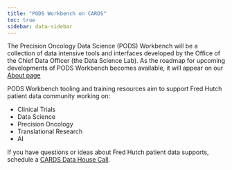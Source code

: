 ```yaml
---
title: "PODS Workbench on CARDS"
toc: true
sidebar: data-sidebar
---
```



The Precision Oncology Data Science (PODS) Workbench will be a collection of data intensive tools and interfaces developed by the Office of the Chief Data Officer (the Data Science Lab).  As the roadmap for upcoming developments of PODS Workbench becomes available, it will appear on our [About page](/about.html)


PODS Workbench tooling and training resources aim to support Fred Hutch patient data community working on:

- Clinical Trials
- Data Science
- Precision Oncology
- Translational Research
- AI

::: {.callout-tip appearance="simple"}
If you have questions or ideas about Fred Hutch patient data supports, schedule a [CARDS Data House Call](https://calendly.com/data-house-calls/cards).  
:::

